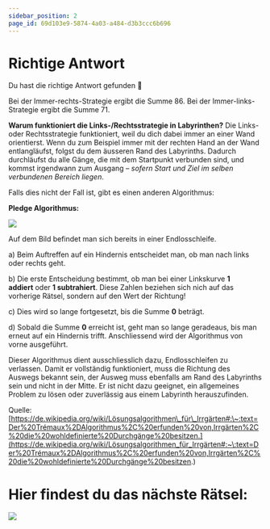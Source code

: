 ```yaml
---
sidebar_position: 2
page_id: 69d103e9-5874-4a03-a484-d3b3ccc6b696
---
```


# Richtige Antwort

Du hast die richtige Antwort gefunden 🥳

Bei der Immer-rechts-Strategie ergibt die Summe 86.
Bei der Immer-links-Strategie ergibt die Summe 71.

**Warum funktioniert die Links-/Rechtsstrategie in Labyrinthen?**
Die Links- oder Rechtsstrategie funktioniert, weil du dich dabei immer an einer Wand orientierst. Wenn du zum Beispiel immer mit der rechten Hand an der Wand entlangläufst, folgst du dem äusseren Rand des Labyrinths. Dadurch durchläufst du alle Gänge, die mit dem Startpunkt verbunden sind, und kommst irgendwann zum Ausgang – *sofern Start und Ziel im selben verbundenen Bereich liegen*.

Falls dies nicht der Fall ist, gibt es einen anderen Algorithmus:

**Pledge Algorithmus:**

![](./images/IMG_0271.png)

Auf dem Bild befindet man sich bereits in einer Endlosschleife.

a) Beim Auftreffen auf ein Hindernis entscheidet man, ob man nach links oder rechts geht.

b) Die erste Entscheidung bestimmt, ob man bei einer Linkskurve **1 addiert** oder **1 subtrahiert**. Diese Zahlen beziehen sich nich auf das vorherige Rätsel, sondern auf den Wert der Richtung!

c) Dies wird so lange fortgesetzt, bis die Summe **0** beträgt.

d) Sobald die Summe **0** erreicht ist, geht man so lange geradeaus, bis man erneut auf ein Hindernis trifft. Anschliessend wird der Algorithmus von vorne ausgeführt.

Dieser Algorithmus dient ausschliesslich dazu, Endlosschleifen zu verlassen. Damit er vollständig funktioniert, muss die Richtung des Auswegs bekannt sein, der Ausweg muss ebenfalls am Rand des Labyrinths sein und nicht in der Mitte. Er ist nicht dazu geeignet, ein allgemeines Problem zu lösen oder zuverlässig aus einem Labyrinth herauszufinden.

Quelle: [https://de.wikipedia.org/wiki/Lösungsalgorithmen\_für\_Irrgärten#:\~:text=Der%20Trémaux%2DAlgorithmus%2C%20erfunden%20von,Irrgärten%2C%20die%20wohldefinierte%20Durchgänge%20besitzen.](https://de.wikipedia.org/wiki/Lösungsalgorithmen_für_Irrgärten#:~\:text=Der%20Trémaux%2DAlgorithmus%2C%20erfunden%20von,Irrgärten%2C%20die%20wohldefinierte%20Durchgänge%20besitzen.)

# **Hier findest du das nächste Rätsel:**

![](./images/IMG_0267.jpeg)